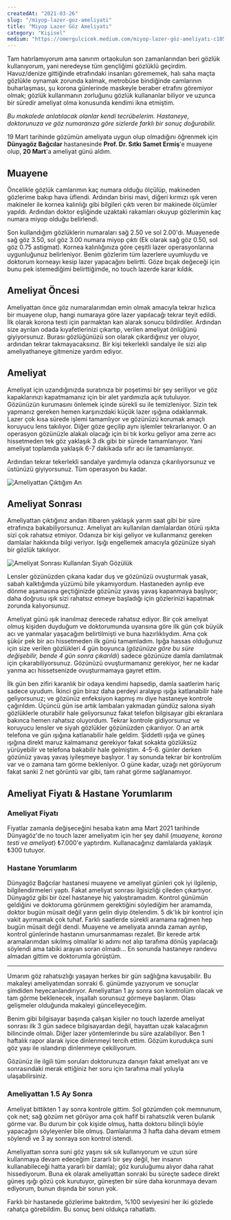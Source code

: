 ```yaml
---
createdAt: "2021-03-26"
slug: "/miyop-lazer-goz-ameliyati"
title: "Miyop Lazer Göz Ameliyatı"
category: "Kişisel"
medium: "https://omergulcicek.medium.com/miyop-lazer-göz-ameliyatı-c1052dba0d82"
---
```


Tam hatırlamıyorum ama sanırım ortaokulun son zamanlarından beri gözlük kullanıyorum, yani neredeyse tüm gençliğimi gözlüklü geçirdim. Havuz/denize gittiğinde etrafındaki insanları görememek, halı saha maçta gözlükle oynamak zorunda kalmak, metrobüse bindiğinde camlarının buharlaşması, şu korona günlerinde maskeyle beraber etrafını göremiyor olmak; gözlük kullanmanın zorluğunu gözlük kullananlar biliyor ve uzunca bir süredir ameliyat olma konusunda kendimi ikna etmiştim.

_Bu makalede anlatılacak olanlar kendi tecrübelerim. Hastaneye, doktorunuza ve göz numaranıza göre sizlerde farklı bir sonuç doğurabilir._

19 Mart tarihinde gözümün ameliyata uygun olup olmadığını öğrenmek için **Dünyagöz Bağcılar** hastanesinde **Prof. Dr. Sıtkı Samet Ermiş**'e muayene olup, **20 Mart**'a ameliyat günü aldım.

## Muayene

Öncelikle gözlük camlarımın kaç numara olduğu ölçülüp, makineden gözlerime bakıp hava üflendi. Ardından birisi mavi, diğeri kırmızı ışık veren makineler ile kornea kalınlığı gibi bilgileri çıktı veren bir makinede ölçümler yapıldı. Ardından doktor eşliğinde uzaktaki rakamları okuyup gözlerimin kaç numara miyop olduğu belirlendi.

Son kullandığım gözlüklerin numaraları sağ 2.50 ve sol 2.00'dı. Muayenede sağ göz 3.50, sol göz 3.00 numara miyop çıktı (Ek olarak sağ göz 0.50, sol göz 0.75 astigmat). Kornea kalınlığınıza göre çeşitli lazer operasyonlarına uygunluğunuz belirleniyor. Benim gözlerim tüm lazerlere uyumluydu ve doktorum korneayı kesip lazer yapacağını belirtti. Göze bıçak değeceği için bunu pek istemediğimi belirttiğimde, no touch lazerde karar kıldık.

## Ameliyat Öncesi

Ameliyattan önce göz numaralarımdan emin olmak amacıyla tekrar hızlıca bir muayene olup, hangi numaraya göre lazer yapılacağı tekrar teyit edildi. İlk olarak korona testi için parmaktan kan alarak sonucu bildirdiler. Ardından size ayrılan odada kıyafetlerinizi çıkartıp, verilen ameliyat önlüğünü giyiyorsunuz. Burası gözlüğünüzü son olarak çıkardığınız yer oluyor, ardından tekrar takmayacaksınız. Bir kişi tekerlekli sandalye ile sizi alıp ameliyathaneye gitmenize yardım ediyor.

## Ameliyat

Ameliyat için uzandığınızda suratınıza bir poşetimsi bir şey seriliyor ve göz kapaklarınızı kapatmamanız için bir alet yardımızla açık tutuluyor. Gözünüzün kurumasını önlemek içinde sürekli su ile temizleniyor. Sizin tek yapmanız gereken hemen karşınızdaki küçük lazer ışığına odaklanmak. Lazer çok kısa sürede işlemi tamamlıyor ve gözünüzü korumak amaçlı koruyucu lens takılıyor. Diğer göze geçilip aynı işlemler tekrarlanıyor. O an operasyon gözünüzle alakalı olacağı için bi tık korku geliyor ama zerre acı hissetmeden tek göz yaklaşık 3 dk gibi bir sürede tamamlanıyor. Yani ameliyat toplamda yaklaşık 6-7 dakikada sıfır acı ile tamamlanıyor.

Ardından tekrar tekerlekli sandalye yardımıyla odanıza çıkarılıyorsunuz ve üstünüzü giyiyorsunuz. Tüm operasyon bu kadar.

![Ameliyattan Çıktığım An](/blog/2021-03-26/ameliyattan-ciktiktan-sonra.jpg)

## Ameliyat Sonrası

Ameliyattan çıktığınız andan itibaren yaklaşık yarım saat gibi bir süre etrafınıza bakabiliyorsunuz. Ameliyat anı kullanılan damlalardan ötürü ışıkta sizi çok rahatsız etmiyor. Odanıza bir kişi geliyor ve kullanmanız gereken damlalar hakkında bilgi veriyor. Işığı engellemek amacıyla gözünüze siyah bir gözlük takılıyor.

![Ameliyat Sonrası Kullanılan Siyah Gözülük](/blog/2021-03-26/ameliyat-sonrasi-gozluk.jpg)

Lensler gözünüzden çıkana kadar duş ve gözünüzü ovuşturmak yasak, sabah kalktığımda yüzümü bile yıkamıyordum. Hastaneden ayrılıp eve dönme aşamasına geçtiğinizde gözünüz yavaş yavaş kapanmaya başlıyor; daha doğrusu ışık sizi rahatsız etmeye başladığı için gözlerinizi kapatmak zorunda kalıyorsunuz.

Ameliyat günü ışık inanılmaz derecede rahatsız ediyor. Bir çok ameliyat olmuş kişiden duyduğum ve doktorumunda uyarısına göre ilk gün çok büyük acı ve yanmalar yaşacağım belirtilmişti ve buna hazırlıklıydım. Ama çok şükür pek bir acı hissetmeden ilk günü tamamladım. Işığa hassas olduğunuz için size verilen gözlükleri 4 gün boyunca (_gözünüze göre bu süre değişebilir, bende 4 gün sonra çıkarıldı_) sadece gözünüze damla damlatmak için çıkarabiliyorsunuz. Gözünüzü ovuşturmamanız gerekiyor, her ne kadar yanma acı hissetsenizde ovuşturmamaya gayret ettim.

İlk gün ben zifiri karanlık bir odaya kendimi hapsedip, damla saatlerim hariç sadece uyudum. İkinci gün biraz daha perdeyi aralayıp ışığa katlanabilir hale geliyorsunuz; ve gözünüz enfeksiyon kapmış mı diye hastaneye kontrole çağırıldım. Üçüncü gün ise artık lambaları yakmadan gündüz salona siyah gözlüklerle oturabilir hale geliyorsunuz fakat telefon bilgisayar gibi ekranlara bakınca hemen rahatsız oluyordum. Tekrar kontrole gidiyorsunuz ve koruyucu lensler ve siyah gözlükler gözünüzden çıkarılıyor. O an artık telefona ve gün ışığına katlanabilir hale geldim. Şiddetli ışığa ve güneş ışığına direkt maruz kalmamanız gerekiyor fakat sokakta gözlüksüz yürüyebilir ve telefona bakabilir hale gelmiştim. 4-5-6. günler derken gözünüz yavaş yavaş iyileşmeye başlıyor. 1 ay sonunda tekrar bir kontrolüm var ve o zamana tam görme bekleniyor. O güne kadar, uzağı net görüyorum fakat sanki 2 net görüntü var gibi, tam rahat görme sağlanamıyor.

## Ameliyat Fiyatı & Hastane Yorumlarım

### Ameliyat Fiyatı

Fiyatlar zamanla değişeceğini hesaba katın ama Mart 2021 tarihinde Dünyagöz'de no touch lazer ameliyatım için her şey dahil (_muayene, korona testi ve ameliyat_) ₺7.000'e yaptırdım. Kullanacağınız damlalarda yaklaşık ₺300 tutuyor.

### Hastane Yorumlarım

Dünyagöz Bağcılar hastanesi muayene ve ameliyat günleri çok iyi ilgilenip, bilgilendirmeleri yaptı. Fakat ameliyat sonrası ilgisizliği çileden çıkartıyor. Dünyagöz gibi bir özel hastaneye hiç yakıştıramadım. Kontrol günümün geldiğini ve doktoruma görünmem gerektiğini söylediğim her aramamda, doktor bugün müsait değil yarın gelin diyip ötelendim. 5 dk'lık bir kontrol için vakit ayırmamak çok tuhaf. Farklı saatlerde sürekli aramama rağmen hep bugün müsait değil dendi. Muayene ve ameliyata anında zaman ayrılıp, kontrol günlerinde hastanın umursanmaması rezalet. Bir kerede artık aramalarımdan sıkılmış olmalılar ki adımı not alıp tarafıma dönüş yapılacağı söylendi ama tabiki arayan soran olmadı... En sonunda hastaneye randevu almadan gittim ve doktorumla görüştüm.

---

Umarım göz rahatsızlığı yaşayan herkes bir gün sağlığına kavuşabilir. Bu makaleyi ameliyatımdan sonraki 6. günümde yazıyorum ve sonuçlar şimdiden heyecanlandırıyor. Ameliyattan 1 ay sonra son kontrolüm olacak ve tam görme beklenecek, inşallah sorunsuz görmeye başlarım. Olası gelişmeler olduğunda makaleyi güncelleyeceğim.

Benim gibi bilgisayar başında çalışan kişiler no touch lazerde ameliyat sonrası ilk 3 gün sadece bilgisayardan değil, hayattan uzak kalacağının bilincinde olmalı. Diğer lazer yöntemlerinde bu süre azalabiliyor. Ben 1 haftalık rapor alarak iyice dinlenmeyi tercih ettim. Gözüm kurudukça suni göz yaşı ile ıslandırıp dinlenmeye çekiliyorum.

Gözünüz ile ilgili tüm soruları doktorunuza danışın fakat ameliyat anı ve sonrasındaki merak ettiğiniz her soru için tarafıma mail yoluyla ulaşabilirsiniz.

### Ameliyattan 1.5 Ay Sonra

Ameliyat bittikten 1 ay sonra kontrole gittim. Sol gözümden çok memnunum, çok net; sağ gözüm net görüyor ama çok hafif bi rahatsızlık veren bulanık görme var. Bu durum bir çok kişide olmuş, hatta doktoru bilinçli böyle yapacağını söyleyenler bile olmuş. Damlalarıma 3 hafta daha devam etmem söylendi ve 3 ay sonraya son kontrol istendi.

Ameliyattan sonra suni göz yaşını sık sık kullanıyorum ve uzun süre kullanmaya devam edeceğim (zararlı bir şey değil, her insanın kullanabileceği hatta yararlı bir damla); göz kuruluğumu alıyor daha rahat hissediyorum. Buna ek olarak ameliyattan sonraki bu süreçte sadece direkt güneş ışığı gözü çok kurutuyor, güneşten bir süre daha korunmaya devam ediyorum, bunun dışında bir sorun yok.

Farklı bir hastanede gözlerime baktırdım, %100 seviyesini her iki gözlede rahatça görebildim. Bu sonuç beni oldukça rahatlattı.
